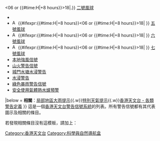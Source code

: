{{Navbox
|name  = HKO
|title = [[香港天文台]][[香港天文台#警告信號|警告信號系統]]
|state = uncollapsed
|listclass = hlist

|group1 = [[香港熱帶氣旋警告信號|熱帶氣旋警告信號]]
|list1 =
* {{HKTY|1}}
* {{HKTY|3}}
* {{HKTY|8}}（[[二戰後香港八號烈風或暴風信號發布紀錄|列表]]）
* {{HKTY|9}}（[[香港九號烈風或暴風風力增強信號列表|列表]]）
* {{HKTY|10}}（[[香港十號颶風信號列表|列表]]）

|group2 = [[香港暴雨警告信號|暴雨警告信號]]
|list2 =
* [[File:Amber Rainstorm Signal.png|25px]] [[香港暴雨警告信號|黃色暴雨警告信號]]
* [[File:Red Rainstorm Signal.png|25px]] [[香港暴雨警告信號|紅色暴雨警告信號]]
* [[File:Black Rainstorm Signal.png|25px]] [[香港暴雨警告信號|黑色暴雨警告信號]]

|group3 = 寒冷及酷熱天氣警告
|list3 =
* [[File:Very Hot Weather Warning.png|25px]] [[香港酷熱天氣警告|酷熱天氣警告]]
* [[File:Cold Weather Warning.png|25px]] [[香港寒冷天氣警告|寒冷天氣警告]]

|group4 = [[香港火災危險警告|火災危險警告]]
|list4 =
* [[香港火災危險警告|黃色火災危險警告]]
* [[香港火災危險警告|紅色火災危險警告]]

|group5 = 其他警告
|list5  =
* [[File:Thunderstorm Warning.png|25px]] [[香港雷暴警告|雷暴警告]]
* [[File:HK Monsoon Signal.png|25px]] [[強烈季候風信號 (香港)|強烈季候風信號]]
* [[File:Landslip.gif|25px]] [[山泥傾瀉警告]]
* [[File:Ntfl.gif|25px]] [[新界北部水浸特別報告]]
* [[霜凍警告]]
* [[海嘯警告]]

|group6 = 已廢除的警告信號
|list6  =
* [[File:Typhoon 2 HK 1931.png|15px|alt=]] {{#ifexpr:{{#time:H|+8 hours}}<06 or {{#time:H|+8 hours}}>18|[[File:Typhoon 2 Night HK 1931.png|4px|alt=]]}} [[二號風球]]
* {{HKTY-1931|4}}
* [[File:Aspecto do sinal nº 8 NW de tempestade tropical de Macau na dia.svg|15px|alt=]] {{#ifexpr:{{#time:H|+8 hours}}<06 or {{#time:H|+8 hours}}>18|[[File:Aspecto do sinal nº 8 NW de tempestade tropical de Macau em noite.svg|4px|alt=]]}} [[五號風球]]
* [[File:Aspecto do sinal nº 8 SW de tempestade tropical de Macau na dia.svg|15px|alt=]] {{#ifexpr:{{#time:H|+8 hours}}<06 or {{#time:H|+8 hours}}>18|[[File:Aspecto do sinal nº 8 SW de tempestade tropical de Macau em noite.svg|4px|alt=]]}} [[六號風球]]
* [[File:Aspecto do sinal nº 8 NE de tempestade tropical de Macau na dia.svg|15px|alt=]] {{#ifexpr:{{#time:H|+8 hours}}<06 or {{#time:H|+8 hours}}>18|[[File:Aspecto do sinal nº 8 NE de tempestade tropical de Macau em noite.svg|4px|alt=]]}} [[七號風球]]
* [[強烈季候風信號 (香港)#歷史|本地強風信號]]
* [[香港火災危險警告#歷史|山火警告信號]]
* [[新界北部水浸特別報告#水浸警告歷史|城門水塘水浸警告]]
* [[新界北部水浸特別報告#水浸警告歷史|水浸警告]]
* [[香港暴雨警告信號#歷史|綠色暴雨警告信號]]
* [[香港寒冷天氣警告|安全使用氣體熱水爐預警]]

|below = '''相關'''：[[香港暴雨警告信號#局部地區大雨提示|局部地區大雨提示]]{{.w}}[[特別天氣提示]]{{.w}}[http://www.hko.gov.hk/textonly/explain/introc.htm 香港天文台 - 各類警告定義]
}}
[[Category:香港天文台]]<noinclude>
這是一個[[香港天文台]][[香港天文台#警告信號|警告信號系統]]的列表。所有警告信號都有其代表圖示及相關的條目。

若發現相關條目沒有這模板，請加上：
'''{{t1|HKO}}'''
[[Category:科學與自然導航盒]]
</noinclude>